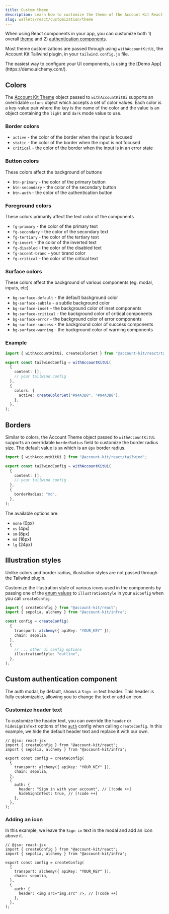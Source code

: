```yaml
---
title: Custom theme
description: Learn how to customize the theme of the Account Kit React components
slug: wallets/react/customization/theme
---
```


When using React components in your app, you can customize both 1) overall [theme](#colors) and 2) [authentication components](#custom-authentication-component).

Most theme customizations are passed through using `withAccountKitUi`, the Account Kit Tailwind plugin, in your `tailwind.config.js` file.

<Tip>
  The easiest way to configure your UI components, is using the [Demo
  App](https://demo.alchemy.com/).
</Tip>

## Colors

The [Account Kit Theme](https://github.com/alchemyplatform/aa-sdk/blob/main/account-kit/react/src/tailwind/types.ts) object passed to `withAccountKitUi` supports an overridable `colors` object which accepts a set of color values. Each color is a key-value pair where the key is the name of the color and the value is an object containing the `light` and `dark` mode value to use.

### Border colors

- `active` - the color of the border when the input is focused
- `static` - the color of the border when the input is not focused
- `critical` - the color of the border when the input is in an error state

### Button colors

These colors affect the background of buttons

- `btn-primary` - the color of the primary button
- `btn-secondary` - the color of the secondary button
- `btn-auth` - the color of the authentication button

### Foreground colors

These colors primarily affect the text color of the components

- `fg-primary` - the color of the primary text
- `fg-secondary` - the color of the secondary text
- `fg-tertiary` - the color of the tertiary text
- `fg-invert` - the color of the inverted text
- `fg-disabled` - the color of the disabled text
- `fg-accent-brand` - your brand color
- `fg-critical` - the color of the critical text

### Surface colors

These colors affect the background of various components (eg. modal, inputs, etc)

- `bg-surface-default` - the default background color
- `bg-surface-subtle` - a subtle background color
- `bg-surface-inset` - the background color of inset components
- `bg-surface-critical` - the background color of critical components
- `bg-surface-error` - the background color of error components
- `bg-surface-success` - the background color of success components
- `bg-surface-warning` - the background color of warning components

### Example

```ts twoslash
import { withAccountKitUi, createColorSet } from "@account-kit/react/tailwind";

export const tailwindConfig = withAccountKitUi(
  {
    content: [],
    // your tailwind config
  },
  {
    colors: {
      active: createColorSet("#94A3B8", "#94A3B8"),
    },
  },
);
```

## Borders

Similar to colors, the Account Theme object passed to `withAccountKitUi` supports an overridable `borderRadius` field to customize the border radius size. The default value is `sm` which is an `8px` border radius.

```ts twoslash
import { withAccountKitUi } from "@account-kit/react/tailwind";

export const tailwindConfig = withAccountKitUi(
  {
    content: [],
    // your tailwind config
  },
  {
    borderRadius: "md",
  },
);
```

The available options are:

- `none` (0px)
- `xs` (4px)
- `sm` (8px)
- `md` (16px)
- `lg` (24px)

## Illustration styles

Unlike colors and border radius, illustration styles are not passed through the Tailwind plugin.

Customize the illustration style of various icons used in the components by passing one of the [enum values](https://github.com/alchemyplatform/aa-sdk/blob/main/account-kit/react/src/types.ts) to `illustrationStyle` in your `uiConfig` when you call `createConfig`.

```ts twoslash
import { createConfig } from "@account-kit/react";
import { sepolia, alchemy } from "@account-kit/infra";

const config = createConfig(
  {
    transport: alchemy({ apiKey: "YOUR_KEY" }),
    chain: sepolia,
  },
  {
    // ... other ui config options
    illustrationStyle: "outline",
  },
);
```

## Custom authentication component

The auth modal, by default, shows a `Sign in` text header. This header is fully customizable, allowing you to change the text or add an icon.

### Customize header text

To customize the header text, you can override the `header` or `hideSignInText` options of the [`auth`](https://github.com/alchemyplatform/aa-sdk/blob/main/account-kit/react/src/types.ts) config when calling `createConfig`.
In this example, we hide the default header text and replace it with our own.

```tsx twoslash
// @jsx: react-jsx
import { createConfig } from "@account-kit/react";
import { sepolia, alchemy } from "@account-kit/infra";

export const config = createConfig(
  {
    transport: alchemy({ apiKey: "YOUR_KEY" }),
    chain: sepolia,
  },
  {
    auth: {
      header: "Sign in with your account", // [!code ++]
      hideSignInText: true, // [!code ++]
    },
  },
);
```

### Adding an icon

In this example, we leave the `Sign in` text in the modal and add an icon above it.

```tsx twoslash
// @jsx: react-jsx
import { createConfig } from "@account-kit/react";
import { sepolia, alchemy } from "@account-kit/infra";

export const config = createConfig(
  {
    transport: alchemy({ apiKey: "YOUR_KEY" }),
    chain: sepolia,
  },
  {
    auth: {
      header: <img src="img.src" />, // [!code ++]
    },
  },
);
```
